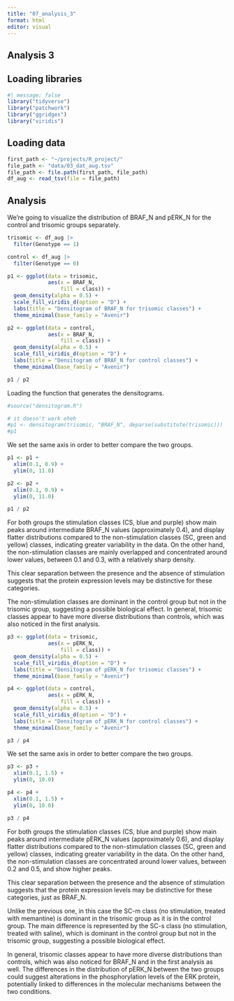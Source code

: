 ```yaml
---
title: "07_analysis_3"
format: html
editor: visual
---
```


## Analysis 3


## Loading libraries

```r
#| message: false
library("tidyverse")
library("patchwork")
library("ggridges")
library("viridis")
```

## Loading data

```r
first_path <- "~/projects/R_project/"
file_path <- "data/03_dat_aug.tsv" 
file_path <- file.path(first_path, file_path)
df_aug <- read_tsv(file = file_path)
```

## Analysis

We're going to visualize the distribution of BRAF_N and pERK_N for the control and trisomic groups separately.

```r
trisomic <- df_aug |>
  filter(Genotype == 1)

control <- df_aug |>
  filter(Genotype == 0)
```

```r
p1 <- ggplot(data = trisomic,
             aes(x = BRAF_N,
                 fill = class)) +
  geom_density(alpha = 0.5) +
  scale_fill_viridis_d(option = "D") +
  labs(title = "Densitogram of BRAF_N for trisomic classes") +
  theme_minimal(base_family = "Avenir")

p2 <- ggplot(data = control,
             aes(x = BRAF_N,
                 fill = class)) +
  geom_density(alpha = 0.5) + 
  scale_fill_viridis_d(option = "D") +
  labs(title = "Densitogram of BRAF_N for control classes") +
  theme_minimal(base_family = "Avenir")

p1 / p2
```

Loading the function that generates the densitograms.

```r
#source("densitogram.R")
```

```r
# it doesn't work eheh
#p1 <- densitogram(trisomic, "BRAF_N", deparse(substitute(trisomic)))
#p1
```

We set the same axis in order to better compare the two groups.

```r
p1 <- p1 +
  xlim(0.1, 0.9) +
  ylim(0, 11.0)

p2 <- p2 +
  xlim(0.1, 0.9) +
  ylim(0, 11.0)

p1 / p2
```

For both groups the stimulation classes (CS, blue and purple) show main peaks around intermediate BRAF_N values (approximately 0.4), and display flatter distributions compared to the non-stimulation classes (SC, green and yellow) classes, indicating greater variability in the data. On the other hand, the non-stimulation classes are mainly overlapped and concentrated around lower values, between 0.1 and 0.3, with a relatively sharp density.

This clear separation between the presence and the absence of stimulation suggests that the protein expression levels may be distinctive for these categories.

The non-stimulation classes are dominant in the control group but not in the trisomic group, suggesting a possible biological effect. In general, trisomic classes appear to have more diverse distributions than controls, which was also noticed in the first analysis.

```r
p3 <- ggplot(data = trisomic,
             aes(x = pERK_N,
                 fill = class)) +
  geom_density(alpha = 0.5) +
  scale_fill_viridis_d(option = "D") +
  labs(title = "Densitogram of pERK_N for trisomic classes") +
  theme_minimal(base_family = "Avenir")

p4 <- ggplot(data = control,
             aes(x = pERK_N,
                 fill = class)) +
  geom_density(alpha = 0.5) + 
  scale_fill_viridis_d(option = "D") +
  labs(title = "Densitogram of pERK_N for control classes") +
  theme_minimal(base_family = "Avenir")

p3 / p4
```

We set the same axis in order to better compare the two groups.

```r
p3 <- p3 +   
  xlim(0.1, 1.5) +   
  ylim(0, 10.0)  

p4 <- p4 +   
  xlim(0.1, 1.5) +   
  ylim(0, 10.0)  

p3 / p4
```

For both groups the stimulation classes (CS, blue and purple) show main peaks around intermediate pERK_N values (approximately 0.6), and display flatter distributions compared to the non-stimulation classes (SC, green and yellow) classes, indicating greater variability in the data. On the other hand, the non-stimulation classes are concentrated around lower values, between 0.2 and 0.5, and show higher peaks.

This clear separation between the presence and the absence of stimulation suggests that the protein expression levels may be distinctive for these categories, just as BRAF_N.

Unlike the previous one, in this case the SC-m class (no stimulation, treated with memantine) is dominant in the trisomic group as it is in the control group. The main difference is represented by the SC-s class (no stimulation, treated with saline), which is dominant in the control group but not in the trisomic group, suggesting a possible biological effect.

In general, trisomic classes appear to have more diverse distributions than controls, which was also noticed for BRAF_N and in the first analysis as well. The differences in the distribution of pERK_N between the two groups could suggest alterations in the phosphorylation levels of the ERK protein, potentially linked to differences in the molecular mechanisms between the two conditions.
